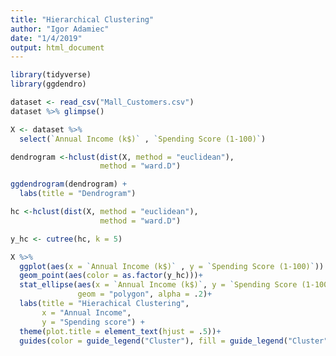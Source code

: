 ```yaml
---
title: "Hierarchical Clustering"
author: "Igor Adamiec"
date: "1/4/2019"
output: html_document
---
```


```r
library(tidyverse)
library(ggdendro)
```

```r
dataset <- read_csv("Mall_Customers.csv")
dataset %>% glimpse()
```

```r
X <- dataset %>% 
  select(`Annual Income (k$)` , `Spending Score (1-100)`)
```

```r
dendrogram <-hclust(dist(X, method = "euclidean"),
                    method = "ward.D")
```

```r
ggdendrogram(dendrogram) +
  labs(title = "Dendrogram")
```

```r
hc <-hclust(dist(X, method = "euclidean"),
                    method = "ward.D")
```
```r
y_hc <- cutree(hc, k = 5)
```

```r
X %>% 
  ggplot(aes(x = `Annual Income (k$)` , y = `Spending Score (1-100)`)) +
  geom_point(aes(color = as.factor(y_hc)))+
  stat_ellipse(aes(x = `Annual Income (k$)`, y = `Spending Score (1-100)`,  fill = as.factor(y_hc)),
               geom = "polygon", alpha = .2)+
  labs(title = "Hierachical Clustering", 
       x = "Annual Income",
       y = "Spending score") +
  theme(plot.title = element_text(hjust = .5))+
  guides(color = guide_legend("Cluster"), fill = guide_legend("Cluster"))
```

